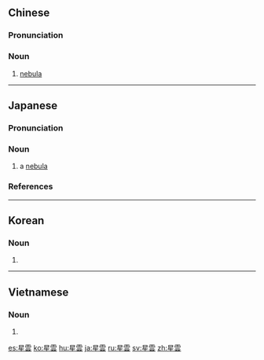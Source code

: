 {{also|星云}}
==Chinese==
{{zh-forms|s=星云}}

===Pronunciation===
{{zh-pron
|m=xīngyún
|c=sing1 wan4
|mn=chheⁿ-hûn/chhiⁿ-hûn
|cat=n
}}

===Noun===
{{zh-noun}}

# {{lb|zh|astronomy}} [[nebula]]

----

==Japanese==
{{wikipedia|lang=ja}}
{{ja-kanjitab|せい|うん|yomi=o}}

===Pronunciation===
{{ja-pron|acc=0|y=o|せいうん|acc_ref=NHK,DJR,SMK5}}

===Noun===
{{ja-noun|せいうん}}

# {{lb|ja|astronomy|sort=せいうん}} a [[nebula]]
#: {{ja-usex|暗%黒%'''星%雲'''|あん%こく% '''せい%うん'''|a dark '''nebula'''}}

===References===
<references/>

----

==Korean==
{{ko-hanjatab}}

===Noun===
{{ko-noun|hj|hangeul=성운}}

# {{hanja form of|성운|[[nebula]]}}

----

==Vietnamese==
{{vi-hantutab}}

===Noun===
{{vi-hantu}}

# {{han tu form of|tinh vân|[[nebula]]}}

[[es:星雲]]
[[ko:星雲]]
[[hu:星雲]]
[[ja:星雲]]
[[ru:星雲]]
[[sv:星雲]]
[[zh:星雲]]